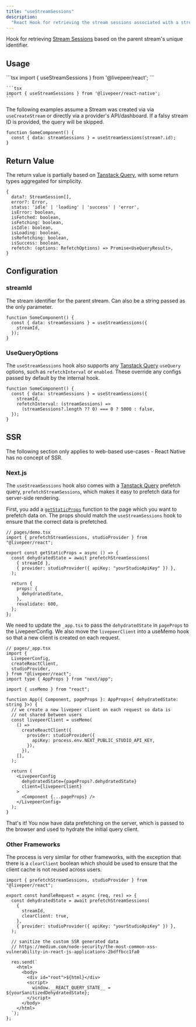```yaml
---
title: "useStreamSessions"
description:
  "React Hook for retrieving the stream sessions associated with a stream ID."
---
```


Hook for retrieving
[Stream Sessions](https://github.com/livepeer/livepeer-react/blob/main/packages/core/src/types/provider.ts)
based on the parent stream's unique identifier.

## Usage

<Tabs>
  <Tab title="React">
    ```tsx 
    import { useStreamSessions } from '@livepeer/react';
    ```

  </Tab>
  <Tab title="React Native">

    ```tsx
    import { useStreamSessions } from '@livepeer/react-native';
    ```

  </Tab>
</Tabs>

The following examples assume a Stream was created via via `useCreateStream` or
directly via a provider's API/dashboard. If a falsy stream ID is provided, the
query will be skipped.

```tsx
function SomeComponent() {
  const { data: streamSessions } = useStreamSessions(stream?.id);
}
```

## Return Value

The return value is partially based on
[Tanstack Query](https://tanstack.com/query/v4/docs/reference/useQuery), with
some return types aggregated for simplicity.

```tsx
{
  data?: StreamSession[],
  error?: Error,
  status: 'idle' | 'loading' | 'success' | 'error',
  isError: boolean,
  isFetched: boolean,
  isFetching: boolean,
  isIdle: boolean,
  isLoading: boolean,
  isRefetching: boolean,
  isSuccess: boolean,
  refetch: (options: RefetchOptions) => Promise<UseQueryResult>,
}
```

## Configuration

### streamId

The stream identifier for the parent stream. Can also be a string passed as the
only parameter.

```tsx
function SomeComponent() {
  const { data: streamSessions } = useStreamSessions({
    streamId,
  });
}
```

### UseQueryOptions

The `useStreamSessions` hook also supports any
[Tanstack Query](https://tanstack.com/query/v4/docs/reference/useQuery)
`useQuery` options, such as `refetchInterval` or `enabled`. These override any
configs passed by default by the internal hook.

```tsx
function SomeComponent() {
  const { data: streamSessions } = useStreamSessions({
    streamId,
    refetchInterval: (streamSessions) =>
      (streamSessions?.length ?? 0) === 0 ? 5000 : false,
  });
}
```

## SSR

<Warning>
  The following section only applies to web-based use-cases - React Native has
  no concept of SSR.
</Warning>

### Next.js

The `useStreamSessions` hook also comes with a
[Tanstack Query](https://tanstack.com/query/v4/docs/guides/ssr) prefetch query,
`prefetchStreamSessions`, which makes it easy to prefetch data for server-side
rendering.

First, you add a
[`getStaticProps`](https://nextjs.org/docs/basic-features/data-fetching/get-static-props)
function to the page which you want to prefetch data on. The props should match
the `useStreamSessions` hook to ensure that the correct data is prefetched.

```tsx
// pages/demo.tsx
import { prefetchStreamSessions, studioProvider } from "@livepeer/react";

export const getStaticProps = async () => {
  const dehydratedState = await prefetchStreamSessions(
    { streamId },
    { provider: studioProvider({ apiKey: "yourStudioApiKey" }) },
  );

  return {
    props: {
      dehydratedState,
    },
    revalidate: 600,
  };
};
```

We need to update the `_app.tsx` to pass the `dehydratedState` in `pageProps` to
the LivepeerConfig. We also move the `livepeerClient` into a useMemo hook so
that a new client is created on each request.

```tsx
// pages/_app.tsx
import {
  LivepeerConfig,
  createReactClient,
  studioProvider,
} from "@livepeer/react";
import type { AppProps } from "next/app";

import { useMemo } from "react";

function App({ Component, pageProps }: AppProps<{ dehydratedState: string }>) {
  // we create a new livepeer client on each request so data is
  // not shared between users
  const livepeerClient = useMemo(
    () =>
      createReactClient({
        provider: studioProvider({
          apiKey: process.env.NEXT_PUBLIC_STUDIO_API_KEY,
        }),
      }),
    [],
  );

  return (
    <LivepeerConfig
      dehydratedState={pageProps?.dehydratedState}
      client={livepeerClient}
    >
      <Component {...pageProps} />
    </LivepeerConfig>
  );
}
```

That's it! You now have data prefetching on the server, which is passed to the
browser and used to hydrate the initial query client.

### Other Frameworks

The process is very similar for other frameworks, with the exception that there
is a `clearClient` boolean which should be used to ensure that the client cache
is not reused across users.

```tsx
import { prefetchStreamSessions, studioProvider } from "@livepeer/react";

export const handleRequest = async (req, res) => {
  const dehydratedState = await prefetchStreamSessions(
    {
      streamId,
      clearClient: true,
    },
    { provider: studioProvider({ apiKey: "yourStudioApiKey" }) },
  );

  // sanitize the custom SSR generated data
  // https://medium.com/node-security/the-most-common-xss-vulnerability-in-react-js-applications-2bdffbcc1fa0

  res.send(`
    <html>
      <body>
        <div id="root">${html}</div>
        <script>
          window.__REACT_QUERY_STATE__ = ${yourSanitizedDehydratedState};
        </script>
      </body>
    </html>
  `);
};
```

